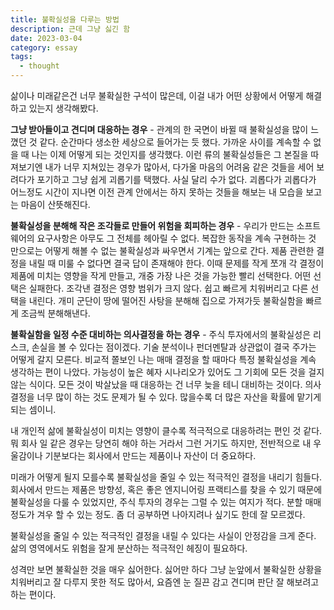 ```yaml
---
title: 불확실성을 다루는 방법
description: 근데 그냥 싫긴 함
date: 2023-03-04
category: essay
tags:
  - thought
---
```


삶이나 미래같은건 너무 불확실한 구석이 많은데, 이걸 내가 어떤 상황에서 어떻게 해결하고 있는지 생각해봤다.

**그냥 받아들이고 견디며 대응하는 경우** - 관계의 한 국면이 바뀔 때 불확실성을 많이 느꼈던 것 같다. 순간마다 생소한 세상으로 들어가는 듯 했다. 가까운 사이를 계속할 수 없을 때 나는 이제 어떻게 되는 것인지를 생각했다.
이런 류의 불확실성들은 그 본질을 따져보기엔 내가 너무 지쳐있는 경우가 많아서, 다가올 마음의 어려움 같은 것들을 세어 보려다가 포기하고 그냥 쉽게 괴롭기를 택했다. 사실 달리 수가 없다. 괴롭다가 괴롭다가 어느정도 시간이 지나면 이전 관계 안에서는 하지 못하는 것들을 해보는 내 모습을 보고는 마음이 산뜻해진다.

**불확실성을 분해해 작은 조각들로 만들어 위험을 회피하는 경우** - 우리가 만드는 소프트웨어의 요구사항은 아무도 그 전체를 헤아릴 수 없다. 복잡한 동작을 계속 구현하는 것 만으로는 어떻게 해볼 수 없는 불확실성과 싸우면서 기계는 앞으로 간다.
제품 관련한 결정을 내릴 때 미룰 수 없다면 결국 답이 존재해야 한다. 이때 문제를 작게 쪼개 각 결정이 제품에 미치는 영향을 작게 만들고, 개중 가장 나은 것을 가능한 빨리 선택한다. 어떤 선택은 실패한다. 조각낸 결정은 영향 범위가 크지 않다. 쉽고 빠르게 치워버리고 다른 선택을 내린다. 개미 군단이 땅에 떨어진 사탕을 분해해 집으로 가져가듯 불확실함을 빠르게 조금씩 분해해낸다.

**불확실함을 일정 수준 대비하는 의사결정을 하는 경우** - 주식 투자에서의 불확실성은 리스크, 손실을 볼 수 있다는 점이겠다. 기술 분석이나 펀더멘탈과 상관없이 결국 주가는 어떻게 갈지 모른다.
비교적 쫄보인 나는 매매 결정을 할 때마다 특정 불확실성을 계속 생각하는 편이 나았다. 가능성이 높은 혜자 시나리오가 있어도 그 기회에 모든 것을 걸지 않는 식이다. 모든 것이 박살났을 때 대응하는 건 너무 늦을 테니 대비하는 것이다. 의사결정을 너무 많이 하는 것도 문제가 될 수 있다. 많을수록 더 많은 자산을 확률에 맡기게 되는 셈이니.

내 개인적 삶에 불확실성이 미치는 영향이 클수록 적극적으로 대응하려는 편인 것 같다. 뭐 회사 일 같은 경우는 당연히 해야 하는 거라서 그런 거기도 하지만, 전반적으로 내 우울감이나 기분보다는 회사에서 만드는 제품이나 자산이 더 중요하다.

미래가 어떻게 될지 모를수록 불확실성을 줄일 수 있는 적극적인 결정을 내리기 힘들다. 회사에서 만드는 제품은 방향성, 혹은 좋은 엔지니어링 프랙티스를 찾을 수 있기 때문에 불확실성을 다룰 수 있었지만, 주식 투자의 경우는 그럴 수 있는 여지가 적다.
분할 매매 정도가 겨우 할 수 있는 정도. 좀 더 공부하면 나아지려나 싶기도 한데 잘 모르겠다.

불확실성을 줄일 수 있는 적극적인 결정을 내릴 수 있다는 사실이 안정감을 크게 준다. 삶의 영역에서도 위험을 잘게 분산하는 적극적인 헤징이 필요하다.

성격만 보면 불확실한 것을 매우 싫어한다. 싫어만 하다 그냥 눈앞에서 불확실한 상황을 치워버리고 잘 다루지 못한 적도 많아서, 요즘엔 눈 질끈 감고 견디며 판단 잘 해보려고 하는 편이다.
